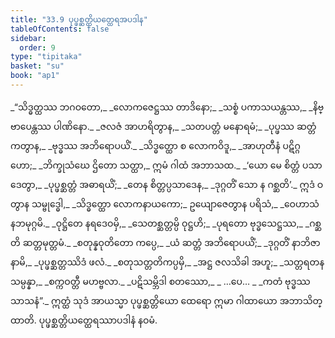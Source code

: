 ```yaml
---
title: "33.9 ပုပ္ဖစ္ဆတ္တိယတ္ထေရအပဒါန"
tableOfContents: false
sidebar:
  order: 9
type: "tipitaka"
basket: "su"
book: "ap1"
---
```



<DynamicBreadcrumb />

<Division number="73" book="ap1" e="ch" v="20" p="301">

<Paragraph number="3675" type="verses" book="ap1">
_“သိဒ္ဓတ္ထဿ ဘဂဝတော,_  
_လောကဇေဋ္ဌဿ တာဒိနော;_  
_သစ္စံ ပကာသယန္တဿ,_  
_နိဗ္ဗာပေန္တဿ ပါဏိနော._  

</Paragraph>

</Division>
<Division number="74" book="ap1" e="ch" v="20" p="302">

<Paragraph number="3676" type="verses" book="ap1">
_ဇလဇံ အာဟရိတွာန,_  
_သတပတ္တံ မနောရမံ;_  
_ပုပ္ဖဿ ဆတ္တံ ကတွာန,_  
_ဗုဒ္ဓဿ အဘိရောပယိံ._  

</Paragraph>

</Division>
<Division number="75" book="ap1" e="ch" v="20" p="302">

<Paragraph number="3677" type="verses" book="ap1">
_သိဒ္ဓတ္ထော စ လောကဝိဒူ,_  
_အာဟုတီနံ ပဋိဂ္ဂဟော;_  
_ဘိက္ခုသံဃေ ဌိတော သတ္ထာ,_  
ဣမံ ဂါထံ အဘာသထ._  

</Paragraph>

</Division>
<Division number="76" book="ap1" e="ch" v="20" p="302">

<Paragraph number="3678" type="verses" book="ap1">
_‘ယော မေ စိတ္တံ ပသာဒေတွာ,_  
_ပုပ္ဖစ္ဆတ္တံ အဓာရယိံ;_  
_တေန စိတ္တပ္ပသာဒေန,_  
_ဒုဂ္ဂတိံ သော န ဂစ္ဆတိ’._  

</Paragraph>

</Division>
<Division number="77" book="ap1" e="ch" v="20" p="302">

<Paragraph number="3679" book="ap1">
ဣဒံ ဝတွာန သမ္ဗုဒ္ဓေါ,_  
_သိဒ္ဓတ္ထော လောကနာယကော;_  
ဥယျောဇေတွာန ပရိသံ,_  
_ဝေဟာသံ နဘမုဂ္ဂမိ._  

</Paragraph>

</Division>
<Division number="78" book="ap1" e="ch" v="20" p="302">

<Paragraph number="3680" type="verses" book="ap1">
_ဝုဋ္ဌိတေ နရဒေဝမှိ,_  
_သေတစ္ဆတ္တမ္ပိ ဝုဋ္ဌဟိ;_  
_ပုရတော ဗုဒ္ဓသေဋ္ဌဿ,_  
_ဂစ္ဆတိ ဆတ္တမုတ္တမံ._  

</Paragraph>

</Division>
<Division number="79" book="ap1" e="ch" v="20" p="302">

<Paragraph number="3681" type="verses" book="ap1">
_စတုန္နဝုတိတော ကပ္ပေ,_  
_ယံ ဆတ္တံ အဘိရောပယိံ;_  
_ဒုဂ္ဂတိံ နာဘိဇာနာမိ,_  
_ပုပ္ဖစ္ဆတ္တဿိဒံ ဖလံ._  

</Paragraph>

</Division>
<Division number="80" book="ap1" e="ch" v="20" p="302">

<Paragraph number="3682" type="verses" book="ap1">
_စတုသတ္တတိကပ္ပမှိ,_  
_အဋ္ဌ ဇလသိခါ အဟူ;_  
_သတ္တရတနသမ္ပန္နာ,_  
_စက္ကဝတ္တီ မဟဗ္ဗလာ._  

</Paragraph>

</Division>
<Division number="81" book="ap1" e="ch" v="20" p="302">

<Paragraph number="3683" type="verses" book="ap1">
_ပဋိသမ္ဘိဒါ စတဿော,_  
_ …ပေ… _  
_ကတံ ဗုဒ္ဓဿ သာသနံ”._  

</Paragraph>

<Paragraph number="3684" book="ap1">
ဣတ္ထံ သုဒံ အာယသ္မာ ပုပ္ဖစ္ဆတ္တိယော ထေရော ဣမာ ဂါထာယော အဘာသိတ္ထာတိ.

</Paragraph>
</Division>

<Paragraph number="3685" type="center" book="ap1">
ပုပ္ဖစ္ဆတ္တိယတ္ထေရဿာပဒါနံ နဝမံ.
</Paragraph>